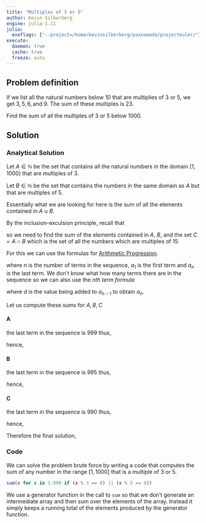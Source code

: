 ```yaml
---
title: "Multiples of 3 or 5"
author: Kevin Silberberg
engine: julia-1.11
julia:
  exeflags: ["--project=/home/kevinsilberberg/paxnomada/projecteuler/"]
execute:
  daemon: true
  cache: true
  freeze: auto
---
```


## Problem definition

If we list all the natural numbers below $10$ that are multiplies of $3$ or $5$, we get $3, 5, 6, \text{and } 9$. The sum of these multiples is $23$.

Find the sum of all the multiples of $3$ or $5$ below $1000$.

## Solution

### Analytical Solution

Let $A \in \mathbb{N}$ be the set that contains all the natural numbers in the domain $[1, 1000)$ that are multiples of $3$.

\begin{align}
A = 3, 6, 9, 12, 15, \cdots, 999
\end{align}

Let $B \in \mathbb{N}$ be the set that contains the numbers in the same domain as $A$ but that are multiples of $5$.

\begin{align}
B = 5, 10, 15, 20, 25, \cdots, 995
\end{align}

Essentially what we are looking for here is the sum of all the elements contained in $A \cup B$.

By the inclusion-exculsion principle, recall that

\begin{align}
A \cup B = A + B - A \cap B
\end{align}

so we need to find the sum of the elements contained in $A$, $B$, and the set $C = A \cap B$ which is the set of all the numbers which are multiples of $15$.

\begin{align}
C = 15, 30, 45, 60, \cdots, 990
\end{align}

For this we can use the formulas for [Arithmetic Progression](https://en.wikipedia.org/wiki/Arithmetic_progression).

\begin{align}
\sum A = n \left(\frac{a_1 + a_n}{2}\right)
\end{align}

where $n$ is the number of terms in the sequence, $a_1$ is the first term and $a_n$ is the last term. We don't know what how many terms there are in the sequence so we can also use the *nth term formula*

\begin{align}
a_n = a_1 + \left(n - 1\right)d
\end{align}

where $d$ is the value being added to $a_{n-1}$ to obtain $a_n$.

Let us compute these sums for $A, B, C$

#### A

the last term in the sequence is $999$ thus,

\begin{align}
999 &= 3 + \left(n - 1\right)3\\
999 &= 3n\\
n &= 333
\end{align}

hence,

\begin{align}
\sum A &= 333 \left(\frac{3 + 999}{2}\right)\\
&= 333 \cdot \frac{1002}{2} \\
&= 166833
\end{align}

#### B

the last term in the sequence is $995$ thus,

\begin{align}
995 &= 5 + \left(n - 1\right)5\\
995 &= 5n\\
n &= 199
\end{align}

hence,

\begin{align}
\sum B &= 199 \left(\frac{5 + 995}{2}\right)\\
&= 99500
\end{align}

#### C

the last term in the sequence is $990$ thus,

\begin{align}
990 &= 15 + \left(n - 1\right)15\\
&= 15n\\
n &= 66
\end{align}

hence,

\begin{align}
\sum C &= 66 \left(\frac{15 + 990}{2}\right)\\
&= 66 \cdot \left(\frac{1005}{2}\right)\\
&= 33165
\end{align}

Therefore the final solution,

\begin{align}
\sum A \cup B = 166833 + 99500 - 33165 = 233168
\end{align}

### Code

We can solve the problem brute force by writing a code that computes the sum of any number in the range $[1, 1000]$ that is a multiple of $3$ or $5$.

```julia
sum(x for x in 1:999 if (x % 3 == 0) || (x % 5 == 0))
```

We use a generator function in the call to `sum` so that we don't generate an intermediate array and then sum over the elements of the array. Instead it simply keeps a running total of the elements produced by the generator function.
